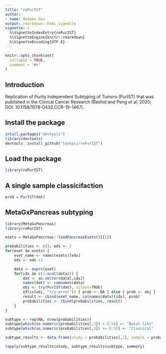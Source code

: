 ```yaml
---
title: "rePurIST"
author:
- name: Heewon Seo
output: rmarkdown::html_vignette
vignette: >
  %\VignetteIndexEntry{rePurIST}
  %\VignetteEngine{knitr::rmarkdown}
  %\VignetteEncoding{UTF-8}
---
```


```r
knitr::opts_chunk$set(
  collapse = TRUE,
  comment = "#>"
)
```

## Introduction
Replication of Purity Independent Subtyping of Tumors (PurIST) that was 
published in the Clinical Cancer Research (Rashid and Peng et al, 2020; 
DOI: 10.1158/1078-0432.CCR-19-1467).

## Install the package
```r
intall.packages("devtools")
library(devtools)
devtools::install_github("lootpiz/rePurIST")
```

## Load the package
```r
library(rePurIST)
```

## A single sample classicifaction
```r
prob = PurIST(dat)
```

## MetaGxPancreas subtyping
```r
library(MetaGxPancreas)
library(rePurIST)

esets = MetaGxPancreas::loadPancreasEsets()[[1]]

probabilities <- c(); edx <- 1
for(eset in esets) {
    eset_name <- names(esets)[edx]
    edx <- edx +1

    data <- exprs(eset)
    for(idx in c(1:ncol(data))) {
        dat <- as.vector(data[,idx])
        names(dat) <- rownames(data)
        obj <- try(PurIST(dat), silent=TRUE)
        if(is(obj, "try-error")) { prob <- NA } else { prob <- obj }
        result <- cbind(eset_name, colnames(data)[idx], prob)
        probabilities <- rbind(probabilities, result)
    }
}

subtype <- rep(NA, nrow(probabilities))
subtype[which(as.numeric(probabilities[,3]) > 0.5)] <- "Basal-like"
subtype[which(as.numeric(probabilities[,3]) <= 0.5)] <- "Classical"

subtype_results <- data.frame(study = probabilities[,1], sample = probabilities[,2], prob = probabilities[,3], subtype = subtype)

tapply(subtype_results$study, subtype_results$subtype, summary)
```
